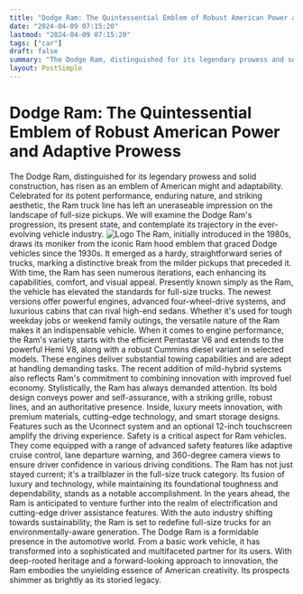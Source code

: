 ```yaml
---
title: "Dodge Ram: The Quintessential Emblem of Robust American Power and Adaptive Prowess"
date: "2024-04-09 07:15:20"
lastmod: "2024-04-09 07:15:20"
tags: ["car"]
draft: false
summary: "The Dodge Ram, distinguished for its legendary prowess and solid construction, has risen as an emblem of American might and adaptability. Celebrated for its potent performance, enduring nature, and striking aesthetic, the Ram truck line has left an uneraseable impression on the landscape of full-size pickups. We will examine the Dodge Ram's progression, its present state, and contemplate its trajectory in the ever-evolving vehicle industry."
layout: PostSimple
---
```

# Dodge Ram: The Quintessential Emblem of Robust American Power and Adaptive Prowess
The Dodge Ram, distinguished for its legendary prowess and solid construction, has risen as an emblem of American might and adaptability. Celebrated for its potent performance, enduring nature, and striking aesthetic, the Ram truck line has left an uneraseable impression on the landscape of full-size pickups. We will examine the Dodge Ram's progression, its present state, and contemplate its trajectory in the ever-evolving vehicle industry.
<img alt="Logo" src="https://cdn.seniorsselection.com/src_image/322258a45807721cf90c69be7b8f8299.webp"/>
The Ram, initially introduced in the 1980s, draws its moniker from the iconic Ram hood emblem that graced Dodge vehicles since the 1930s. It emerged as a hardy, straightforward series of trucks, marking a distinctive break from the milder pickups that preceded it. With time, the Ram has seen numerous iterations, each enhancing its capabilities, comfort, and visual appeal.
Presently known simply as the Ram, the vehicle has elevated the standards for full-size trucks. The newest versions offer powerful engines, advanced four-wheel-drive systems, and luxurious cabins that can rival high-end sedans. Whether it's used for tough weekday jobs or weekend family outings, the versatile nature of the Ram makes it an indispensable vehicle.
When it comes to engine performance, the Ram's variety starts with the efficient Pentastar V6 and extends to the powerful Hemi V8, along with a robust Cummins diesel variant in selected models. These engines deliver substantial towing capabilities and are adept at handling demanding tasks. The recent addition of mild-hybrid systems also reflects Ram's commitment to combining innovation with improved fuel economy.
Stylistically, the Ram has always demanded attention. Its bold design conveys power and self-assurance, with a striking grille, robust lines, and an authoritative presence. Inside, luxury meets innovation, with premium materials, cutting-edge technology, and smart storage designs. Features such as the Uconnect system and an optional 12-inch touchscreen amplify the driving experience.
Safety is a critical aspect for Ram vehicles. They come equipped with a range of advanced safety features like adaptive cruise control, lane departure warning, and 360-degree camera views to ensure driver confidence in various driving conditions.
The Ram has not just stayed current; it's a trailblazer in the full-size truck category. Its fusion of luxury and technology, while maintaining its foundational toughness and dependability, stands as a notable accomplishment.
In the years ahead, the Ram is anticipated to venture further into the realm of electrification and cutting-edge driver assistance features. With the auto industry shifting towards sustainability, the Ram is set to redefine full-size trucks for an environmentally-aware generation.
The Dodge Ram is a formidable presence in the automotive world. From a basic work vehicle, it has transformed into a sophisticated and multifaceted partner for its users. With deep-rooted heritage and a forward-looking approach to innovation, the Ram embodies the unyielding essence of American creativity. Its prospects shimmer as brightly as its storied legacy.
        